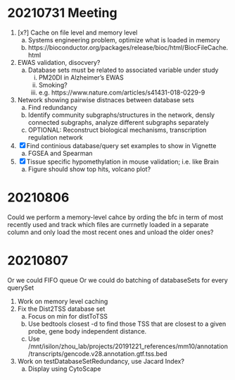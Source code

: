 # 20210731 Meeting
1. [x?] Cache on file level and memory level
    a. Systems engineering problem, optimize what is loaded in memory
    b. https://bioconductor.org/packages/release/bioc/html/BiocFileCache.html
2. EWAS validation, disocvery?
    a. Database sets must be related to associated variable under study
        i. PM20DI in Alzheimer's EWAS
        ii. Smoking?
        iii. e.g. https://www.nature.com/articles/s41431-018-0229-9
3. Network showing pairwise distnaces between database sets
    a. Find redundancy
    b. Identify community subgraphs/structures in the network, densly connected
    subgraphs, analyze different subgraphs separately
    b. OPTIONAL: Reconstruct biological mechanisms, transcription regulation 
    network
4. [x] Find continious database/query set examples to show in Vignette
    a. FGSEA and Spearman
5. [x] Tissue specific hypomethylation in mouse validation; i.e. like Brain
    a. Figure should show top hits, volcano plot?

# 20210806
Could we perform a memory-level cahce by ording the bfc in term of most recently used and track which files are currnetly loaded in a separate column and only load the most recent ones and unload the older ones?

# 20210807
Or we could FIFO queue 
Or we could do batching of databaseSets for every querySet

1. Work on memory level caching
2. Fix the Dist2TSS database set
    a. Focus on min for distToTSS
    b. Use bedtools closest -d to find those TSS that are closest to a given probe, gene body independent distance.
    c. Use /mnt/isilon/zhou_lab/projects/20191221_references/mm10/annotation/transcripts/gencode.v28.annotation.gtf.tss.bed
3. Work on testDatabaseSetRedundancy, use Jacard Index?
    a. Display using CytoScape




